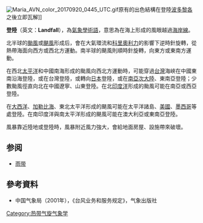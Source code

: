 [[File:Maria_AVN_color_20170920_0445_UTC.gif|thumb]]原有的出色結構在登陸[[波多黎各|波多黎各]]之後立即瓦解]]

'''登陸'''（英文：'''Landfall'''），為[[氣象學|氣象學]][[術語|術語]]，意思為在海上形成的風眼越過[[海岸線|海岸線]]。

北半球的[[颱風|颱風]]或[[颶風|颶風]]形成后，會在大氣環流和[[科里奧利力|科里奧利力]]的影響下逆時針旋轉，從熱帶海面向西方或西北方運動。南半球的颶風則順時針旋轉，向東方或東南方運動。

在西北[[太平洋|太平洋]]和中國南海形成的颱風向西北方運動時，可能穿過[[台灣|台灣]]海峽在中國東南沿海登陸，或在台灣登陸，或轉向[[日本|日本]]登陸，或在[[南亞次大陸|南亞次大陸]]、東南亞登陸；少數颱風徑直向北在中國遼寧、山東登陸。在北[[印度洋|印度洋]]形成的颱風可能在南亞或西亞登陸。

在[[大西洋|大西洋]]、[[加勒比海|加勒比海]]、東北太平洋形成的颶風可能在太平洋諸島、[[美國|美國]]、[[墨西哥|墨西哥]]等處登陸。在南印度洋與南太平洋形成的颶風可能在澳大利亞或東南亞登陸。

風暴靠近陸地或登陸時，風暴附近風力強大，會給地面房屋、設施帶來破壞。

== 参阅 ==
* [[雨带|雨带]]

== 參考資料 ==
* 中国气象局（2001年），《台风业务和服务规定》，气象出版社

[[Category:热带气旋气象学|Category:热带气旋气象学]]